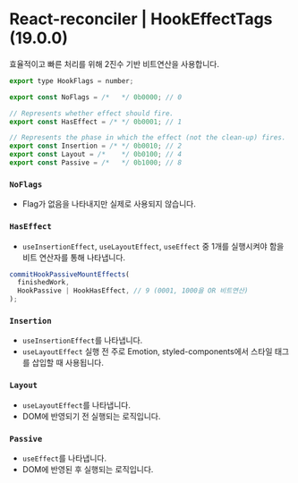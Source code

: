 # React-reconciler | HookEffectTags (19.0.0)
효율적이고 빠른 처리를 위해 2진수 기반 비트연산을 사용합니다.

```js filename="react/packages/react-reconciler/src/ReactHookEffectTags.js"
export type HookFlags = number;

export const NoFlags = /*   */ 0b0000; // 0

// Represents whether effect should fire.
export const HasEffect = /* */ 0b0001; // 1

// Represents the phase in which the effect (not the clean-up) fires.
export const Insertion = /* */ 0b0010; // 2
export const Layout = /*    */ 0b0100; // 4
export const Passive = /*   */ 0b1000; // 8
```

### `NoFlags`
- Flag가 없음을 나타내지만 실제로 사용되지 않습니다.

### `HasEffect`
- `useInsertionEffect`, `useLayoutEffect`, `useEffect` 중 1개를 실행시켜야 함을 비트 연산자를 통해 나타냅니다.
```js
commitHookPassiveMountEffects(
  finishedWork,
  HookPassive | HookHasEffect, // 9 (0001, 1000을 OR 비트연산)
);
```

### `Insertion`
- `useInsertionEffect`를 나타냅니다.
- `useLayoutEffect` 실행 전 주로 Emotion, styled-components에서 스타일 태그를 삽입할 때 사용됩니다.

### `Layout`
- `useLayoutEffect`를 나타냅니다.
- DOM에 반영되기 전 실행되는 로직입니다.

### `Passive`
- `useEffect`를 나타냅니다.
- DOM에 반영된 후 실행되는 로직입니다.